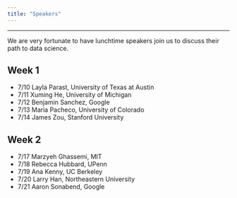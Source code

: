 ```yaml
---
title: "Speakers"
---
```


---

We are very fortunate to have lunchtime speakers join us to discuss their path to data science.


## Week 1

  * 7/10 Layla Parast, University of Texas at Austin
  * 7/11 Xuming He, University of  Michigan
  * 7/12 Benjamin Sanchez, Google
  * 7/13 Maria Pacheco, University of Colorado
  * 7/14 James Zou, Stanford University

## Week 2
  * 7/17 Marzyeh Ghassemi, MIT
  * 7/18 Rebecca Hubbard, UPenn
  * 7/19 Ana Kenny, UC Berkeley
  * 7/20 Larry Han, Northeastern University
  * 7/21 Aaron Sonabend, Google






<!-- * July 5: [Heather Mattie](https://www.hsph.harvard.edu/heather-mattie/)  (Host: Jesse) -->
<!--   * [Slides](https://github.com/jlgrons/CELEHS-DSinA/blob/main/Documents/H_Mattie_Slides.pdf) -->
<!--   * [Algorithmic bias paper](https://www.ncbi.nlm.nih.gov/pmc/articles/PMC6875681/) -->
<!-- * July 6: [Swami Vaithianathasamy](https://www.linkedin.com/in/swaminathan-v-2b71332) (Host: Nitin) -->
<!-- * July 7: [Benjamin Sanchez-Langeling](https://www.linkedin.com/in/benjamin-sanchez-lengeling-6879a68a) (Host: Aaron) -->
<!--   * [Slides](https://github.com/jlgrons/CELEHS-DSinA/blob/main/Documents/B_Sanchez-Lengeling_Slides.pdf) -->
<!-- * July 8: [Hui Wang](https://theorg.com/org/paypal/org-chart/hui-wang) (Host: Aaron) -->

<!-- ## Week 2 -->

<!-- * July 11: [Leo Anthony Celi](https://imes.mit.edu/research-staff-prof/leo-anthony-celi/) (Host: Aaron) -->
<!-- * July 12: [Marzyeh Ghassemi](https://healthyml.org) (Host: Aaron) -->
<!-- * July 13: [Melody Goodman](https://publichealth.nyu.edu/faculty/melody-goodman) (Host: Jesse) -->
<!-- * July 14: [Chiara Poletti](https://www.linkedin.com/in/chiarapoletti) (Host: Nitin) -->
<!-- * July 15: [Tanya Garcia](https://tpgarcia.github.io) (Host: Jesse) -->


<!-- Suggested resources from the speakers: -->

<!-- * [Udemy](https://www.udemy.com/) -->